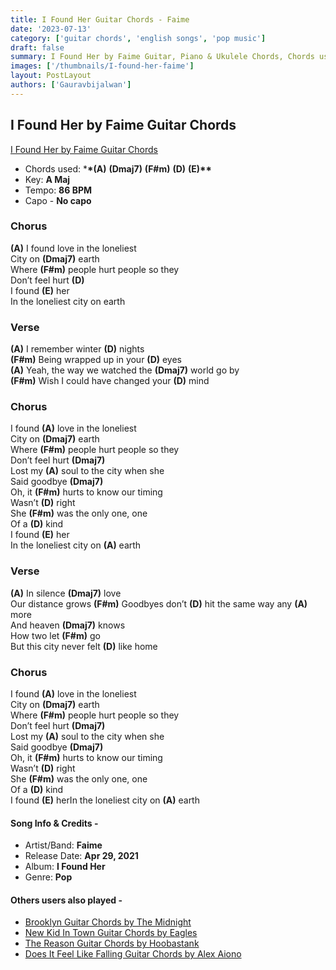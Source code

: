 ```yaml
---
title: I Found Her Guitar Chords - Faime
date: '2023-07-13'
category: ['guitar chords', 'english songs', 'pop music']
draft: false
summary: I Found Her by Faime Guitar, Piano & Ukulele Chords, Chords used - (A) (Dmaj7) (F#m) (D) (E), Capo - No capo, Key - A major
images: ['/thumbnails/I-found-her-faime']
layout: PostLayout
authors: ['Gauravbijalwan']
---
```


## I Found Her by Faime Guitar Chords

[I Found Her by Faime Guitar Chords](/thumbnails/I-found-her-faime)

- Chords used: \***\*(A)** **(Dmaj7)** **(F#m)** **(D)** **(E)\*\***
- Key: **A Maj**
- Tempo: **86 BPM**
- Capo - **No capo**

### Chorus

**(A)** I found love in the loneliest\
City on **(Dmaj7)** earth\
Where **(F#m)** people hurt people so they\
Don’t feel hurt **(D)**\
I found **(E)** her\
In the loneliest city on earth

### Verse

**(A)** I remember winter **(D)** nights\
**(F#m)** Being wrapped up in your **(D)** eyes\
**(A)** Yeah, the way we watched the **(Dmaj7)** world go by\
**(F#m)** Wish I could have changed your **(D)** mind

### Chorus

I found **(A)** love in the loneliest\
City on **(Dmaj7)** earth\
Where **(F#m)** people hurt people so they\
Don’t feel hurt **(Dmaj7)**\
Lost my **(A)** soul to the city when she\
Said goodbye **(Dmaj7)**\
Oh, it **(F#m)** hurts to know our timing\
Wasn’t **(D)** right\
She **(F#m)** was the only one, one\
Of a **(D)** kind\
I found **(E)** her\
In the loneliest city on **(A)** earth

### Verse

**(A)** In silence **(Dmaj7)** love\
Our distance grows **(F#m)**
Goodbyes don’t **(D)** hit the same way any **(A)** more\
And heaven **(Dmaj7)** knows\
How two let **(F#m)** go\
But this city never felt **(D)** like home

### Chorus

I found **(A)** love in the loneliest\
City on **(Dmaj7)** earth\
Where **(F#m)** people hurt people so they\
Don’t feel hurt **(Dmaj7)**\
Lost my **(A)** soul to the city when she\
Said goodbye **(Dmaj7)**\
Oh, it **(F#m)** hurts to know our timing\
Wasn’t **(D)** right\
She **(F#m)** was the only one, one\
Of a **(D)** kind\
I found **(E)** herIn the loneliest city on **(A)** earth

#### Song Info & Credits -

- Artist/Band: **Faime**
- Release Date: **Apr 29, 2021**
- Album: **I Found Her**
- Genre: **Pop**

#### Others users also played -

- [Brooklyn Guitar Chords by The Midnight](https://www.chordsco.com/chords/brooklyn-guitar-chords-by-the-midnight)
- [New Kid In Town Guitar Chords by Eagles](https://www.chordsco.com/chords/new-kid-in-town-guitar-chords-by-eagles)
- [The Reason Guitar Chords by Hoobastank](https://www.chordsco.com/chords/the-reason-guitar-chords-by-hoobastank)
- [Does It Feel Like Falling Guitar Chords by Alex Aiono](https://www.chordsco.com/chords/does-it-feel-like-falling-guitar-chords-by-alex-aiono)

